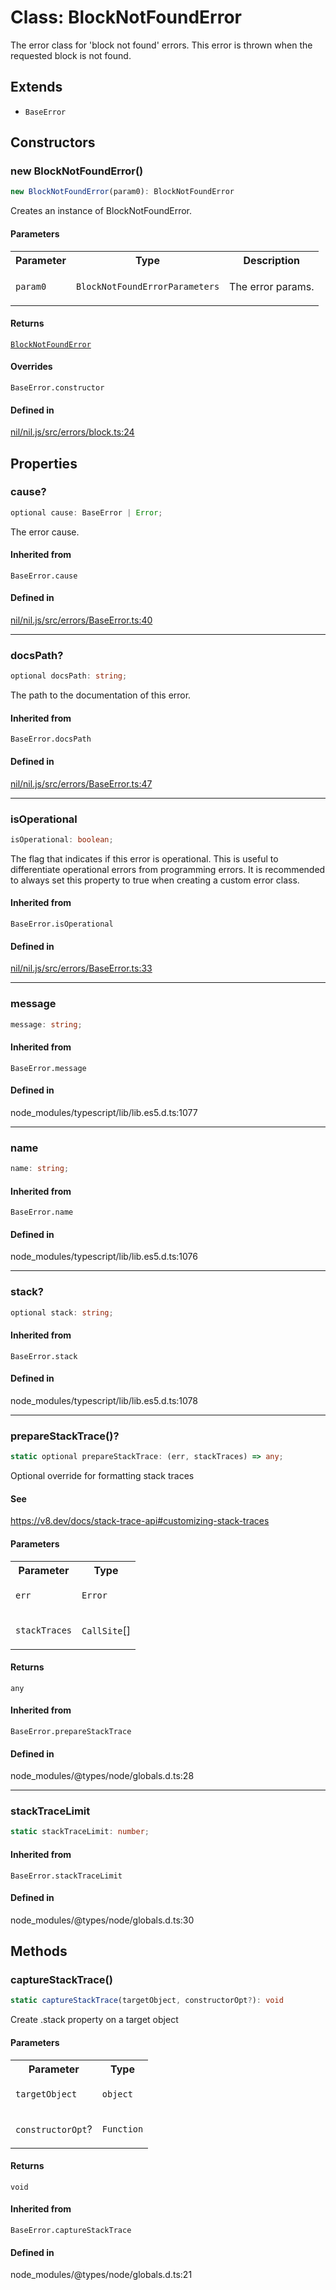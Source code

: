 # Class: BlockNotFoundError

The error class for 'block not found' errors.
This error is thrown when the requested block is not found.

## Extends

- `BaseError`

## Constructors

### new BlockNotFoundError()

```ts
new BlockNotFoundError(param0): BlockNotFoundError
```

Creates an instance of BlockNotFoundError.

#### Parameters

<table>
<tr>
<th>Parameter</th>
<th>Type</th>
<th>Description</th>
</tr>
<tr>
<td>

`param0`

</td>
<td>

`BlockNotFoundErrorParameters`

</td>
<td>

The error params.

</td>
</tr>
</table>

#### Returns

[`BlockNotFoundError`](BlockNotFoundError.mdx)

#### Overrides

`BaseError.constructor`

#### Defined in

[nil/nil.js/src/errors/block.ts:24](https://github.com/NilFoundation/nil.js/blob/08a7f90027b4c09b608245b19f15f6fb7ae1ff03/src/errors/block.ts#L24)

## Properties

### cause?

```ts
optional cause: BaseError | Error;
```

The error cause.

#### Inherited from

`BaseError.cause`

#### Defined in

[nil/nil.js/src/errors/BaseError.ts:40](https://github.com/NilFoundation/nil.js/blob/08a7f90027b4c09b608245b19f15f6fb7ae1ff03/src/errors/BaseError.ts#L40)

***

### docsPath?

```ts
optional docsPath: string;
```

The path to the documentation of this error.

#### Inherited from

`BaseError.docsPath`

#### Defined in

[nil/nil.js/src/errors/BaseError.ts:47](https://github.com/NilFoundation/nil.js/blob/08a7f90027b4c09b608245b19f15f6fb7ae1ff03/src/errors/BaseError.ts#L47)

***

### isOperational

```ts
isOperational: boolean;
```

The flag that indicates if this error is operational.
This is useful to differentiate operational errors from programming errors.
It is recommended to always set this property to true when creating a custom error class.

#### Inherited from

`BaseError.isOperational`

#### Defined in

[nil/nil.js/src/errors/BaseError.ts:33](https://github.com/NilFoundation/nil.js/blob/08a7f90027b4c09b608245b19f15f6fb7ae1ff03/src/errors/BaseError.ts#L33)

***

### message

```ts
message: string;
```

#### Inherited from

`BaseError.message`

#### Defined in

node\_modules/typescript/lib/lib.es5.d.ts:1077

***

### name

```ts
name: string;
```

#### Inherited from

`BaseError.name`

#### Defined in

node\_modules/typescript/lib/lib.es5.d.ts:1076

***

### stack?

```ts
optional stack: string;
```

#### Inherited from

`BaseError.stack`

#### Defined in

node\_modules/typescript/lib/lib.es5.d.ts:1078

***

### prepareStackTrace()?

```ts
static optional prepareStackTrace: (err, stackTraces) => any;
```

Optional override for formatting stack traces

#### See

https://v8.dev/docs/stack-trace-api#customizing-stack-traces

#### Parameters

<table>
<tr>
<th>Parameter</th>
<th>Type</th>
</tr>
<tr>
<td>

`err`

</td>
<td>

`Error`

</td>
</tr>
<tr>
<td>

`stackTraces`

</td>
<td>

`CallSite`[]

</td>
</tr>
</table>

#### Returns

`any`

#### Inherited from

`BaseError.prepareStackTrace`

#### Defined in

node\_modules/@types/node/globals.d.ts:28

***

### stackTraceLimit

```ts
static stackTraceLimit: number;
```

#### Inherited from

`BaseError.stackTraceLimit`

#### Defined in

node\_modules/@types/node/globals.d.ts:30

## Methods

### captureStackTrace()

```ts
static captureStackTrace(targetObject, constructorOpt?): void
```

Create .stack property on a target object

#### Parameters

<table>
<tr>
<th>Parameter</th>
<th>Type</th>
</tr>
<tr>
<td>

`targetObject`

</td>
<td>

`object`

</td>
</tr>
<tr>
<td>

`constructorOpt`?

</td>
<td>

`Function`

</td>
</tr>
</table>

#### Returns

`void`

#### Inherited from

`BaseError.captureStackTrace`

#### Defined in

node\_modules/@types/node/globals.d.ts:21
